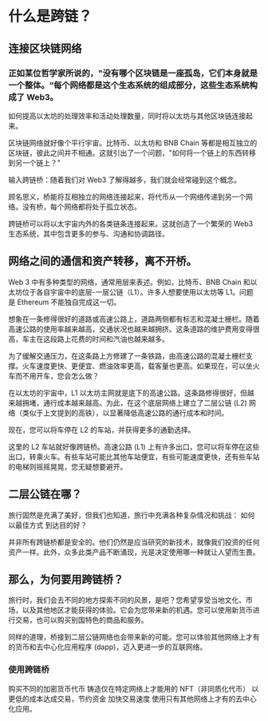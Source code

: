 
# 什么是跨链？

## 连接区块链网络
<h3>正如某位哲学家所说的，"没有哪个区块链是一座孤岛，它们本身就是一个整体。“每个网络都是这个生态系统的组成部分，这些生态系统构成了 Web3。</h3>
如何提高以太坊的处理效率和活动处理数量，同时将以太坊与其他区块链连接起来。

区块链网络就好像个平行宇宙。比特币、以太坊和 BNB Chain 等都是相互独立的区块链，彼此之间并不相通。这就引出了一个问题，"如何将一个链上的东西转移到另一个链上？"

输入跨链桥：随着我们对 Web3 了解得越多，我们就会经常碰到这个概念。

顾名思义，桥能将互相独立的网络连接起来，将代币从一个网络传递到另一个网络。没有桥，每个网络都将处于孤立状态。

跨链桥可以将以太宇宙内外的各类链条连接起来。这就创造了一个繁荣的 Web3 生态系统，其中包含更多的参与、沟通和协调路径。

## 网络之间的通信和资产转移，离不开桥。

Web 3 中有多种类型的网络，通常用层来表述。例如，比特币、BNB Chain 和以太坊位于各自宇宙中的底层-一层公链（L1）。许多人想要使用以太坊等 L1。问题是 Ethereum 不能独自完成这一切。

想象在一条修得很好的道路或高速公路上，道路两侧都有标志和混凝土栅栏。随着高速公路的使用率越来越高，交通状况也越来越拥挤。这条道路的维护费用变得很高，车主在这段路上花费的时间和汽油也越来越多。

为了缓解交通压力，在这条路上方修建了一条铁路，由高速公路的混凝土栅栏支撑。火车速度更快、更便宜、燃油效率更高，载客量也更高。如果现在，可以坐火车而不用开车，您会怎么做？

在以太坊的宇宙中，L1 以太坊主网就是底下的高速公路。这条路修得很好，但越来越拥堵，通行成本越来越高。为此，在这个底层网络上建立了二层公链 (L2) 网络（类似于上文提到的高铁），以显著降低高速公路的通行成本和时间。

现在，您可以将车停在 L2 的车站，并获得更多的通勤选择。

这里的 L2 车站就好像跨链桥。高速公路 (L1) 上有许多出口，您可以将车停在这些出口，转乘火车。有些车站可能比其他车站便宜，有些可能速度更快，还有些车站的电梯则摇摇晃晃，您无疑想要避开。

## 二层公链在哪？

旅行固然是充满了美好，但我们也知道，旅行中充满各种复杂情况和挑战： 如何以最佳方式 到达目的好？

并非所有跨链桥都是安全的。他们仍然是应当研究的新技术，就像我们投资的任何资产一样。此外，众多此类产品不断涌现，光是决定使用哪一种就让人望而生畏。

## 那么，为何要用跨链桥？

旅行时，我们会去不同的地方探索不同的风景，是吧？您希望享受当地文化、市场，以及其他地区才能获得的体验。它会为您带来新的机遇。您可以使用新货币进行交易，也可以购买别国特色的商品和服务。

同样的道理，桥接到二层公链网络也会带来新的可能。您可以体验其他网络上才有的货币和去中心化应用程序 (dapp)，迈入更进一步的互联网络。

### 使用跨链桥
购买不同的加密货币代币
铸造仅在特定网络上才能用的 NFT（非同质化代币）
以更低的成本达成交易，节约资金
加快交易速度
使用只有其他网络上才有的去中心化应用。



